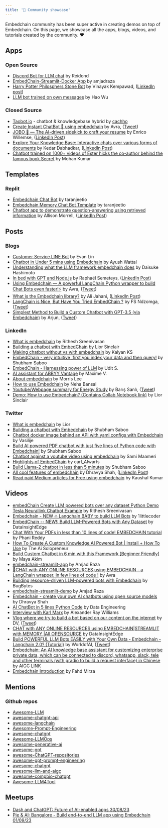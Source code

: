 ```yaml
---
title: '🎪 Community showcase'
---
```


Embedchain community has been super active in creating demos on top of Embedchain. On this page, we showcase all the apps, blogs, videos, and tutorials created by the community. ❤️

## Apps

### Open Source

- [Discord Bot for LLM chat](https://github.com/Reidond/discord_bots_playground/tree/c8b0c36541e4b393782ee506804c4b6962426dd6/python/chat-channel-bot) by Reidond
- [EmbedChain-Streamlit-Docker App](https://github.com/amjadraza/embedchain-streamlit-app) by amjadraza
- [Harry Potter Philosphers Stone Bot](https://github.com/vinayak-kempawad/Harry_Potter_Philosphers_Stone_Bot/) by Vinayak Kempawad, ([LinkedIn post](https://www.linkedin.com/feed/update/urn:li:activity:7080907532155686912/))
- [LLM bot trained on own messages](https://github.com/Harin329/harinBot) by Hao Wu

### Closed Source

- [Taobot.io](https://taobot.io) - chatbot & knowledgebase hybrid by [cachho](https://github.com/cachho)
- [Create Instant ChatBot 🤖 using embedchain](https://databutton.com/v/h3e680h9) by Avra, ([Tweet](https://twitter.com/Avra_b/status/1674704745154641920/))
- [JOBO 🤖 — The AI-driven sidekick to craft your resume](https://try-jobo.com/) by Enrico Willemse, ([LinkedIn Post](https://www.linkedin.com/posts/enrico-willemse_jobai-gptfun-embedchain-activity-7090340080879374336-ueLB/))
- [Explore Your Knowledge Base: Interactive chats over various forms of documents](https://chatdocs.dkedar.com/) by Kedar Dabhadkar, ([LinkedIn Post](https://www.linkedin.com/posts/dkedar7_machinelearning-llmops-activity-7092524836639424513-2O3L/))
- [Chatbot trained on 1000+ videos of Ester hicks the co-author behind the famous book Secret](https://ask-abraham.thoughtseed.repl.co) by Mohan Kumar


## Templates

### Replit
- [Embedchain Chat Bot](https://replit.com/@taranjeet1/Embedchain-Chat-Bot) by taranjeetio
- [Embedchain Memory Chat Bot Template](https://replit.com/@taranjeetio/Embedchain-Memory-Chat-Bot-Template) by taranjeetio
- [Chatbot app to demonstrate question-answering using retrieved information](https://replit.com/@AllisonMorrell/EmbedChainlitPublic) by Allison Morrell, ([LinkedIn Post](https://www.linkedin.com/posts/allison-morrell-2889275a_retrievalbot-screenshots-activity-7080339991754649600-wihZ/))

## Posts

### Blogs

- [Customer Service LINE Bot](https://www.evanlin.com/langchain-embedchain/) by Evan Lin
- [Chatbot in Under 5 mins using Embedchain](https://medium.com/@ayush.wattal/chatbot-in-under-5-mins-using-embedchain-a4f161fcf9c5) by Ayush Wattal
- [Understanding what the LLM framework embedchain does](https://zenn.dev/hijikix/articles/4bc8d60156a436) by Daisuke Hashimoto
- [In bed with GPT and Node.js](https://dev.to/worldlinetech/in-bed-with-gpt-and-nodejs-4kh2) by Raphaël Semeteys, ([LinkedIn Post](https://www.linkedin.com/posts/raphaelsemeteys_in-bed-with-gpt-and-nodejs-activity-7088113552326029313-nn87/))
- [Using Embedchain — A powerful LangChain Python wrapper to build Chat Bots even faster!⚡](https://medium.com/@avra42/using-embedchain-a-powerful-langchain-python-wrapper-to-build-chat-bots-even-faster-35c12994a360) by Avra, ([Tweet](https://twitter.com/Avra_b/status/1686767751560310784/))
- [What is the Embedchain library?](https://jahaniwww.com/%da%a9%d8%aa%d8%a7%d8%a8%d8%ae%d8%a7%d9%86%d9%87-embedchain/) by Ali Jahani, ([LinkedIn Post](https://www.linkedin.com/posts/ajahani_aepaetaeqaexaggahyaeu-aetaexaesabraeaaeqaepaeu-activity-7097605202135904256-ppU-/))
- [LangChain is Nice, But Have You Tried EmbedChain ?](https://medium.com/thoughts-on-machine-learning/langchain-is-nice-but-have-you-tried-embedchain-215a34421cde) by FS Ndzomga, ([Tweet](https://twitter.com/ndzfs/status/1695583640372035951/))
- [Simplest Method to Build a Custom Chatbot with GPT-3.5 (via Embedchain)](https://www.ainewsletter.today/p/simplest-method-to-build-a-custom) by Arjun, ([Tweet](https://twitter.com/aiguy_arjun/status/1696393808467091758/))

### LinkedIn

- [What is embedchain](https://www.linkedin.com/posts/activity-7079393104423698432-wRyi/) by Rithesh Sreenivasan
- [Building a chatbot with EmbedChain](https://www.linkedin.com/posts/activity-7078434598984060928-Zdso/) by Lior Sinclair
- [Making chatbot without vs with embedchain](https://www.linkedin.com/posts/kalyanksnlp_llms-chatbots-langchain-activity-7077453416221863936-7N1L/) by Kalyan KS
- [EmbedChain - very intuitive, first you index your data and then query!](https://www.linkedin.com/posts/shubhamsaboo_embedchain-a-framework-to-easily-create-activity-7079535460699557888-ad1X/) by Shubham Saboo
- [EmbedChain - Harnessing power of LLM](https://www.linkedin.com/posts/uditsaini_chatbotrevolution-llmpoweredbots-embedchainframework-activity-7077520356827181056-FjTK/) by Udit S.
- [AI assistant for ABBYY Vantage](https://www.linkedin.com/posts/maximevermeir_llm-github-abbyy-activity-7081658972071424000-fXfZ/) by Maxime V.
- [About embedchain](https://www.linkedin.com/feed/update/urn:li:activity:7080984218914189312/) by Morris Lee
- [How to use Embedchain](https://www.linkedin.com/posts/nehaabansal_github-embedchainembedchain-framework-activity-7085830340136595456-kbW5/) by Neha Bansal
- [Youtube/Webpage summary for Energy Study](https://www.linkedin.com/posts/bar%C4%B1%C5%9F-sanl%C4%B1-34b82715_enerji-python-activity-7082735341563977730-Js0U/) by Barış Sanlı, ([Tweet](https://twitter.com/barissanli/status/1676968784979193857/)) 
- [Demo: How to use Embedchain? (Contains Collab Notebook link)](https://www.linkedin.com/posts/liorsinclair_embedchain-is-getting-a-lot-of-traction-because-activity-7103044695995424768-RckT/) by Lior Sinclair

### Twitter

- [What is embedchain](https://twitter.com/AlphaSignalAI/status/1672668574450847745) by Lior
- [Building a chatbot with Embedchain](https://twitter.com/Saboo_Shubham_/status/1673537044419686401) by Shubham Saboo
- [Chatbot docker image behind an API with yaml configs with Embedchain](https://twitter.com/tricalt/status/1678411430192730113/) by Vasilije
- [Build AI powered PDF chatbot with just five lines of Python code with Embedchain!](https://twitter.com/Saboo_Shubham_/status/1676627104866156544/) by Shubham Saboo
- [Chatbot against a youtube video using embedchain](https://twitter.com/smaameri/status/1675201443043704834/) by Sami Maameri
- [Highlights of EmbedChain](https://twitter.com/carl_AIwarts/status/1673542204328120321/) by carl_AIwarts
- [Build Llama-2 chatbot in less than 5 minutes](https://twitter.com/Saboo_Shubham_/status/1682168956918833152/) by Shubham Saboo
- [All cool features of embedchain](https://twitter.com/DhravyaShah/status/1683497882438217728/) by Dhravya Shah, ([LinkedIn Post](https://www.linkedin.com/posts/dhravyashah_what-if-i-tell-you-that-you-can-make-an-ai-activity-7089459599287726080-ZIYm/))
- [Read paid Medium articles for Free using embedchain](https://twitter.com/kumarkaushal_/status/1688952961622585344) by Kaushal Kumar

## Videos

- [embedChain Create LLM powered bots over any dataset Python Demo Tesla Neurallink Chatbot Example](https://www.youtube.com/watch?v=bJqAn22a6Gc) by Rithesh Sreenivasan
- [Embedchain - NEW 🔥 Langchain BABY to build LLM Bots](https://www.youtube.com/watch?v=qj_GNQ06I8o) by 1littlecoder
- [EmbedChain -- NEW!: Build LLM-Powered Bots with Any Dataset](https://www.youtube.com/watch?v=XmaBezzGHu4) by DataInsightEdge
- [Chat With Your PDFs in less than 10 lines of code! EMBEDCHAIN tutorial](https://www.youtube.com/watch?v=1ugkcsAcw44) by Phani Reddy
- [How To Create A Custom Knowledge AI Powered Bot | Install + How To Use](https://www.youtube.com/watch?v=VfCrIiAst-c) by The Ai Solopreneur
- [Build Custom Chatbot in 6 min with this Framework [Beginner Friendly]](https://www.youtube.com/watch?v=-8HxOpaFySM) by Maya Akim
- [embedchain-streamlit-app](https://www.youtube.com/watch?v=3-9GVd-3v74) by Amjad Raza
- [🤖CHAT with ANY ONLINE RESOURCES using EMBEDCHAIN - a LangChain wrapper, in few lines of code !](https://www.youtube.com/watch?v=Mp7zJe4TIdM) by Avra
- [Building resource-driven LLM-powered bots with Embedchain](https://www.youtube.com/watch?v=IVfcAgxTO4I) by BugBytes
- [embedchain-streamlit-demo](https://www.youtube.com/watch?v=yJAWB13FhYQ) by Amjad Raza
- [Embedchain - create your own AI chatbots using open source models](https://www.youtube.com/shorts/O3rJWKwSrWE) by Dhravya Shah
- [AI ChatBot in 5 lines Python Code](https://www.youtube.com/watch?v=zjWvLJLksv8) by Data Engineering
- [Interview with Karl Marx](https://www.youtube.com/watch?v=5Y4Tscwj1xk) by Alexander Ray Williams
- [Vlog where we try to build a bot based on our content on the internet](https://www.youtube.com/watch?v=I2w8CWM3bx4) by DV, ([Tweet](https://twitter.com/dvcoolster/status/1688387017544261632))
- [CHAT with ANY ONLINE RESOURCES using EMBEDCHAIN|STREAMLIT with MEMORY |All OPENSOURCE](https://www.youtube.com/watch?v=TqQIHWoWTDQ&pp=ygUKZW1iZWRjaGFpbg%3D%3D) by DataInsightEdge
- [Build POWERFUL LLM Bots EASILY with Your Own Data - Embedchain - Langchain 2.0? (Tutorial)](https://www.youtube.com/watch?v=jE24Y_GasE8) by WorldofAI, ([Tweet](https://twitter.com/intheworldofai/status/1696229166922780737))
- [Embedchain: An AI knowledge base assistant for customizing enterprise private data, which can be connected to discord, whatsapp, slack, tele and other terminals (with gradio to build a request interface) in Chinese](https://www.youtube.com/watch?v=5RZzCJRk-d0) by AIGC LINK
- [Embedchain Introduction](https://www.youtube.com/watch?v=Jet9zAqyggI) by Fahd Mirza 

## Mentions

### Github repos

- [Awesome-LLM](https://github.com/Hannibal046/Awesome-LLM)
- [awesome-chatgpt-api](https://github.com/reorx/awesome-chatgpt-api)
- [awesome-langchain](https://github.com/kyrolabs/awesome-langchain)
- [Awesome-Prompt-Engineering](https://github.com/promptslab/Awesome-Prompt-Engineering)
- [awesome-chatgpt](https://github.com/eon01/awesome-chatgpt)
- [Awesome-LLMOps](https://github.com/tensorchord/Awesome-LLMOps)
- [awesome-generative-ai](https://github.com/filipecalegario/awesome-generative-ai)
- [awesome-gpt](https://github.com/formulahendry/awesome-gpt)
- [awesome-ChatGPT-repositories](https://github.com/taishi-i/awesome-ChatGPT-repositories)
- [awesome-gpt-prompt-engineering](https://github.com/snwfdhmp/awesome-gpt-prompt-engineering)
- [awesome-chatgpt](https://github.com/awesome-chatgpt/awesome-chatgpt)
- [awesome-llm-and-aigc](https://github.com/sjinzh/awesome-llm-and-aigc)
- [awesome-compbio-chatgpt](https://github.com/csbl-br/awesome-compbio-chatgpt)
- [Awesome-LLM4Tool](https://github.com/OpenGVLab/Awesome-LLM4Tool)

## Meetups

- [Dash and ChatGPT: Future of AI-enabled apps 30/08/23](https://go.plotly.com/dash-chatgpt)
- [Pie & AI: Bangalore - Build end-to-end LLM app using Embedchain 01/09/23](https://www.eventbrite.com/e/pie-ai-bangalore-build-end-to-end-llm-app-using-embedchain-tickets-698045722547)
